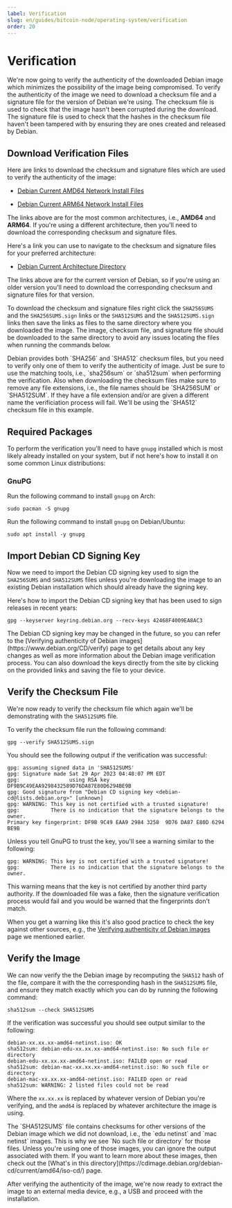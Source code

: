```yaml
---
label: Verification
slug: en/guides/bitcoin-node/operating-system/verification
order: 20
---
```



# Verification

We're now going to verify the authenticity of the downloaded Debian image which minimizes the possibility of the image being compromised. To verify the authenticity of the image we need to download a checksum file and a signature file for the version of Debian we're using. The checksum file is used to check that the image hasn't been corrupted during the download. The signature file is used to check that the hashes in the checksum file haven't been tampered with by ensuring they are ones created and released by Debian.

## Download Verification Files

Here are links to download the checksum and signature files which are used to verify the authenticity of the image:

- [Debian Current AMD64 Network Install Files](https://cdimage.debian.org/debian-cd/current/amd64/iso-cd/)

- [Debian Current ARM64 Network Install Files](https://cdimage.debian.org/debian-cd/current/arm64/iso-cd/)

The links above are for the most common architectures, i.e., **AMD64** and **ARM64**. If you're using a different architecture, then you'll need to download the corresponding checksum and signature files.

Here's a link you can use to navigate to the checksum and signature files for your preferred architecture:

- [Debian Current Architecture Directory](https://cdimage.debian.org/debian-cd/current/)

<Callout client:load type="info">
  The links above are for the current version of Debian, so if you're using an older version you'll need to download the corresponding checksum and signature files for that version.
</Callout>

To download the checksum and signature files right click the `SHA256SUMS` and the `SHA256SUMS.sign` links or the `SHA512SUMS` and the `SHA512SUMS.sign` links then save the links as files to the same directory where you downloaded the image. The image, checksum file, and signature file should be downloaded to the same directory to avoid any issues locating the files when running the commands below.

<Callout client:load type="tip">
  Debian provides both `SHA256` and `SHA512` checksum files, but you need to verify only one of them to verify the authenticity of image. Just be sure to use the matching tools, i.e., `sha256sum` or `sha512sum` when performing the verification. Also when downloading the checksum files make sure to remove any file extensions, i.e., the file names should be `SHA256SUM` or `SHA512SUM`. If they have a file extension and/or are given a different name the verificiation process will fail. We'll be using the `SHA512` checksum file in this example.
</Callout>

## Required Packages

To perform the verification you'll need to have `gnupg` installed which is most likely already installed on your system, but if not here's how to install it on some common Linux distributions:

### GnuPG

Run the following command to install `gnupg` on Arch:

```sh:Arch
sudo pacman -S gnupg
```

Run the following command to install `gnupg` on Debian/Ubuntu:

```sh:Debian/Ubuntu
sudo apt install -y gnupg
```

## Import Debian CD Signing Key

Now we need to import the Debian CD signing key used to sign the `SHA256SUMS` and `SHA512SUMS` files unless you're downloading the image to an existing Debian installation which should already have the signing key.

Here's how to import the Debian CD signing key that has been used to sign releases in recent years:

```sh:Import Debian Public Key
gpg --keyserver keyring.debian.org --recv-keys 42468F4009EA8AC3
```

<Callout client:load type="tip">
  The Debian CD signing key may be changed in the future, so you can refer to the [Verifying authenticity of Debian images](https://www.debian.org/CD/verify) page to get details about any key changes as well as more information about the Debian image verification process. You can also download the keys directly from the site by clicking on the provided links and saving the file to your device.
</Callout>

## Verify the Checksum File

We're now ready to verify the checksum file which again we'll be demonstrating with the `SHA512SUMS` file.

To verify the checksum file run the following command:

```sh:Verify Checksum File
gpg --verify SHA512SUMS.sign
```

You should see the following output if the verification was successful:

```sh:Checksum Verification Output
gpg: assuming signed data in 'SHA512SUMS'
gpg: Signature made Sat 29 Apr 2023 04:48:07 PM EDT
gpg:                using RSA key DF9B9C49EAA9298432589D76DA87E80D6294BE9B
gpg: Good signature from "Debian CD signing key <debian-cd@lists.debian.org>" [unknown]
gpg: WARNING: This key is not certified with a trusted signature!
gpg:          There is no indication that the signature belongs to the owner.
Primary key fingerprint: DF9B 9C49 EAA9 2984 3258  9D76 DA87 E80D 6294 BE9B
```

Unless you tell GnuPG to trust the key, you'll see a warning similar to the following:

```sh:GnuPG Warning
gpg: WARNING: This key is not certified with a trusted signature!
gpg:          There is no indication that the signature belongs to the owner.
```

This warning means that the key is not certified by another third party authority. If the downloaded file was a fake, then the signature verification process would fail and you would be warned that the fingerprints don't match.

When you get a warning like this it's also good practice to check the key against other sources, e.g., the [Verifying authenticity of Debian images](https://www.debian.org/CD/verify) page we mentioned earlier.

## Verify the Image

We can now verify the the Debian image by recomputing the `SHA512` hash of the file, compare it with the the corresponding hash in the `SHA512SUMS` file, and ensure they match exactly which you can do by running the following command:

```sh:Verify the Image
sha512sum --check SHA512SUMS
```

If the verification was successful you should see output similar to the following:

```sh:Image Verification Output
debian-xx.xx.xx-amd64-netinst.iso: OK
sha512sum: debian-edu-xx.xx.xx-amd64-netinst.iso: No such file or directory
debian-edu-xx.xx.xx-amd64-netinst.iso: FAILED open or read
sha512sum: debian-mac-xx.xx.xx-amd64-netinst.iso: No such file or directory
debian-mac-xx.xx.xx-amd64-netinst.iso: FAILED open or read
sha512sum: WARNING: 2 listed files could not be read
```

Where the `xx.xx.xx` is replaced by whatever version of Debian you're verifying, and the `amd64` is replaced by whatever architecture the image is using.

<Callout client:load type="info">
  The `SHA512SUMS` file contains checksums for other versions of the Debian image which we did not download, i.e., the `edu netinst` and `mac netinst` images. This is why we see `No such file or directory` for those files. Unless you're using one of those images, you can ignore the output associated with them. If you want to learn more about these images, then check out the [What's in this directory](https://cdimage.debian.org/debian-cd/current/amd64/iso-cd/) page.
</Callout>

After verifying the authenticity of the image, we're now ready to extract the image to an external media device, e.g., a USB and proceed with the installation.


